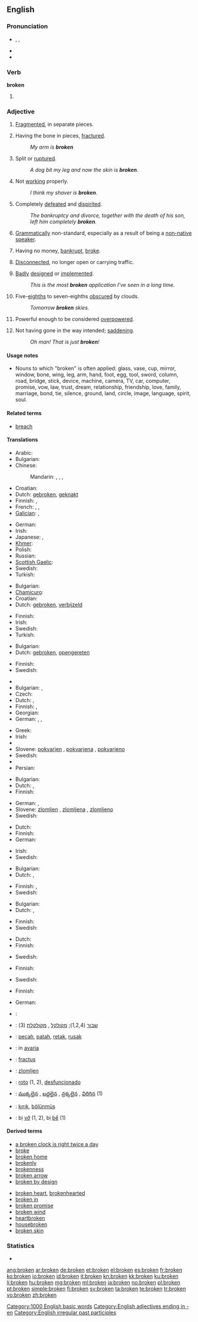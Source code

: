 {{wikipedia|Broken (disambiguation)}}
{{also|Broken}}
==English==

===Pronunciation===
* {{enPR|brōk'ən}}, {{IPA|/ˈbrəʊkən/}}, {{SAMPA|/"br@Uk@n/}}
* {{audio|en-us-broken.ogg|Audio (US)}}
* {{rhymes|əʊkən}}

===Verb===
'''broken'''

# {{past participle of|break}}

===Adjective===
{{en-adj}}

# [[fragmented|Fragmented]], in separate pieces.
# {{qualifier|of a body part}} Having the bone in pieces, [[fractured]].
#: ''My arm is '''broken'''''
# {{qualifier|of skin}} Split or [[ruptured]].
#: ''A dog bit my leg and now the skin is '''broken'''.''
# Not [[working]] properly.
#: ''I think my shaver is '''broken'''.''
# Completely [[defeated]] and [[dispirited]].
#: ''The bankruptcy and divorce, together with the death of his son, left him completely '''broken'''.''
# {{pejorative|of language}} [[grammatical|Grammatically]] non-standard, especially as a result of being a [[non-native speaker]].
# Having no money, [[bankrupt]], [[broke]].
# {{qualifier|of an electronic connection}} [[disconnected|Disconnected]], no longer open or carrying traffic.
# {{software|informal}} [[badly|Badly]] [[designed]] or [[implemented]].
#: ''This is the most '''broken''' application I've seen in a long time.''
# {{meteorology|of the sky}} Five-[[eighth]]s to seven-eighths [[obscure|obscured]] by clouds.
#: ''Tomorrow '''broken''' skies.''
# {{sports|and|gaming|of a tactic or option}} Powerful enough to be considered [[overpowered]].
# {{colloquial|US|of a situation}} Not having gone in the way intended; [[saddening]].
#: ''Oh man! That is just '''broken'''!''

====Usage notes====
* Nouns to which "broken" is often applied: glass, vase, cup, mirror, window, bone, wing, leg, arm, hand, foot, egg, tool, sword, column, road, bridge, stick, device, machine, camera, TV, car, computer, promise, vow, law, trust, dream, relationship, friendship, love, family, marriage, bond, tie, silence, ground, land, circle, image, language, spirit, soul.

====Related terms====
* [[breach]]

====Translations====
{{trans-top|fragmented}}
* Arabic: {{t|ar|مكسور|tr=maksuur}}
* Bulgarian: {{t|bg|счупен}}
* Chinese:
*: Mandarin: {{t|cmn|破碎|tr=pòsuì|sc=Hani}}, {{qualifier|+ -的 -de}} {{t|cmn|打破 dǎpò|sc=Hani}}, {{t-|cmn|壞|sc=Hani}}, {{t-|cmn|坏|tr=huài|sc=Hani}}
* Croatian: {{t|hr|razbijen}}
* Dutch: [[gebroken]], [[geknakt]]
* Finnish: {{t+|fi|rikki}}, {{t-|fi|hajalla}}
* French: {{t+|fr|cassé}}, {{t+|fr|brisé}}, {{t+|fr|rompu}}
* [[Galician]]: {{t-|gl|crebado|xs=Galician}}, {{t-|gl|quebrado|xs=Galician}}
{{trans-mid}}
* German: {{t+|de|gebrochen}}
* Irish: {{t-|ga|briste|xs=Irish}}
* Japanese: {{t|ja|壊れた|tr=kowareta}}, {{t|ja|割れた|tr=wareta}}
* [[Khmer]]: {{t|km|ដែលបែក|tr=daelbaek|sc=Khmr|xs=Khmer}}
* Polish: {{t|pl|połamany}}
* Russian: {{t|ru|сломанный|tr=slómannyj}}
* [[Scottish Gaelic]]: {{t-|gd|briste|xs=Scottish Gaelic}}
* Swedish: {{t|sv|bruten}}
* Turkish: {{t+|tr|kırık}}
{{trans-bottom}}

{{trans-top|having the bone in pieces, fractured}}
* Bulgarian: {{t|bg|счупен}}
* [[Chamicuro]]: {{tø|ccc|katsala'taka}} {{qualifier|fractured}}
* Croatian: {{t|hr|slomljen}}
* Dutch: [[gebroken]], [[verbijzeld]]
{{trans-mid}}
* Finnish: {{t-|fi|murtunut}}
* Irish: {{t-|ga|briste|xs=Irish}}
* Swedish: {{t|sv|bruten}}
* Turkish: {{t+|tr|kırık}}
{{trans-bottom}}

{{trans-top|of skin: split or ruptured}}
* Bulgarian: {{t|bg|разкъсан}}
* Dutch: [[gebroken]], [[opengereten]]
{{trans-mid}}
* Finnish: {{t+|fi|rikki}}
* Swedish: {{t|sv|brusten}}
{{trans-bottom}}

{{trans-top|not working properly}}
* {{trreq|hy}}
* Bulgarian: {{t|bg|разбит}}, {{t|bg|повреден}}
* Czech: {{t-|cs|rozbitý|m}}
* Dutch: {{t+|nl|defect}}, {{t+|nl|kapot}}
* Finnish: {{t-|fi|rikkinäinen}}, {{t+|fi|rikki}}
* Georgian: {{t|ka|გაკოტრებული|tr=gakotrebuli|sc=Geor}}
* German: {{t+|de|gebrochen}}, {{t+|de|kaputt}}, {{t+|de|kaputt}}
{{trans-mid}}
* Greek: {{t+|el|χαλασμένος}}
* Irish: {{t-|ga|briste|xs=Irish}}
* {{trreq|ro}}
* Slovene: [[pokvarjen]] {{m}}, [[pokvarjena]] {{f}}, [[pokvarjeno]] {{n}}
* Swedish: {{t|sv|trasig}}
* {{trreq|tr}}
* Persian: {{t|fa|خراب|tr=xarâb|sc=fa-Arab}}
{{trans-bottom}}

{{trans-top|completely defeated and dispirited}}
* Bulgarian: {{t|bg|съсипан}}
* Dutch: {{t+|nl|gebroken}}, {{t-|nl|gekraakt}}
* Finnish: {{t-|fi|murtunut}}
{{trans-mid}}
* German: {{t+|de|gebrochen}}, {{t+|de|zerstört}}
* Slovene: [[zlomljen]] {{m}}, [[zlomljena]] {{f}}, [[zlomljeno]] {{n}}
* Swedish: {{t|sv|bruten}}
{{trans-bottom}}

{{trans-top|poorly spoken}}
* Dutch: {{t+|nl|gebroken}}
* Finnish: {{t-|fi|murrettu}}
* German: {{t+|de|gebrochen}}
{{trans-mid}}
* Irish: {{t-|ga|briste|xs=Irish}}
* Swedish: {{t|sv|bruten}}
{{trans-bottom}}

{{trans-top|having no money}}
* Bulgarian: {{t|bg|разорен}}
* Dutch: {{t-|nl|gepluimd}}, {{t+|nl|blut}}
{{trans-mid}}
* Finnish: {{t-|fi|puhki}}, {{t+|fi|rahaton}}
* Swedish: {{t|sv|pank}}
{{trans-bottom}}

{{trans-top|disconnected}}
* Bulgarian: {{t|bg|прекъснат}}
* Dutch: {{t+|nl|afgebroken}}, {{t+|nl|verbroken}}
{{trans-mid}}
* Finnish: {{t|fi|katkennut}}
* Swedish: {{t|sv|bruten}}
{{trans-bottom}}

{{trans-top|of software: badly designed or implemented}}
* Dutch: {{t-|nl|kaduuk}}
* Finnish: {{t+|fi|surkea}}
{{trans-mid}}
* Swedish: {{t|sv|trasig}}
{{trans-bottom}}

{{trans-top|meteorology: five eighths to seven eighths obscured by clouds}}
* Finnish: {{t-|fi|pilvisyys|alt=melko pilvinen}}
{{trans-mid}}
* Swedish: {{t|sv|mulen}}
{{trans-bottom}}

{{trans-top|sports and gaming: a very powerful tactic}}
* Finnish: {{t-|fi|ratkaiseva}}
{{trans-mid}}
* German: {{t-|de|unfair}}
{{trans-bottom}}

{{checktrans-top}}
* {{ttbc|el}}: {{t+|el|σπασμένος}} {{qualifier|spasmenos}}
* {{ttbc|he}}: [[שבור]] {{qualifier|shavur}} (1,2,4); [[מקולקל]] {{qualifier|mequlqal}} {{m}}, [[מקולקלת]] {{qualifier|mequlqelet}} {{f}} (3)
* {{ttbc|id}}: [[pecah]], [[patah]], [[retak]], [[rusak]]
* {{ttbc|it}}: in [[avaria]]
* {{ttbc|la}}: [[fractus]]
* {{ttbc|sl}}: [[zlomljen]]
{{trans-mid}}
* {{ttbc|es}}: [[roto]] (1, 2), [[desfuncionado]]
* {{ttbc|te}}: [[ముక్కలైన]] {{qualifier|mukkalaina}}, [[బద్దలైన]] {{qualifier|baddalaina}}, [[వ్రక్కలైన]] {{qualifier|vrakkalaina}}, [[విరిగిన]] {{qualifier|virigina}} (1)
* {{ttbc|tr}}: [[kırık]], [[bölünmüş]]
* {{ttbc|vi}}: bị [[vỡ]] (1, 2), bị [[bể]] (1)
{{trans-bottom}}

====Derived terms====
{{top2}}
* [[a broken clock is right twice a day]]
* [[broke]]
* [[broken home]]
* [[brokenly]]
* [[brokenness]]
* [[broken arrow]]
* [[broken by design]]
{{mid2}}
* [[broken heart]], [[brokenhearted]]
* [[broken in]]
* [[broken promise]]
* [[broken wind]]
* [[heartbroken]]
* [[housebroken]]
* [[broken skin]]
{{bottom}}

===Statistics===
* {{rank|follow|chance|happened|641|broken|trouble|die|arm}}

[[Category:1000 English basic words]]
[[Category:English adjectives ending in -en]]
[[Category:English irregular past participles]]

[[ang:broken]]
[[ar:broken]]
[[de:broken]]
[[et:broken]]
[[el:broken]]
[[es:broken]]
[[fr:broken]]
[[ko:broken]]
[[io:broken]]
[[id:broken]]
[[it:broken]]
[[kn:broken]]
[[kk:broken]]
[[ku:broken]]
[[li:broken]]
[[hu:broken]]
[[mg:broken]]
[[ml:broken]]
[[ja:broken]]
[[no:broken]]
[[pl:broken]]
[[pt:broken]]
[[simple:broken]]
[[fi:broken]]
[[sv:broken]]
[[ta:broken]]
[[te:broken]]
[[tr:broken]]
[[vo:broken]]
[[zh:broken]]